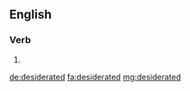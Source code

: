 ==English==

===Verb===
{{head|en}}

# {{en-past of|desiderate}}

[[de:desiderated]]
[[fa:desiderated]]
[[mg:desiderated]]